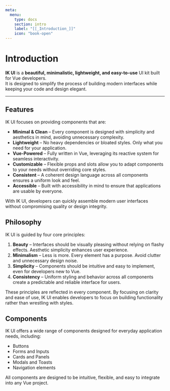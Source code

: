 ```yaml
---
meta:
  menu:
    type: docs
    section: intro
    label: "[[_Introduction_]]"
    icon: "book-open"
---
```


# Introduction

**IK UI** is a **beautiful, minimalistic, lightweight, and easy-to-use** UI kit built for Vue developers.  
It is designed to simplify the process of building modern interfaces while keeping your code and design elegant.

---

## Features

IK UI focuses on providing components that are:

- **Minimal & Clean** – Every component is designed with simplicity and aesthetics in mind, avoiding unnecessary complexity.  
- **Lightweight** – No heavy dependencies or bloated styles. Only what you need for your application.  
- **Vue-Powered** – Fully written in Vue, leveraging its reactive system for seamless interactivity.  
- **Customizable** – Flexible props and slots allow you to adapt components to your needs without overriding core styles.  
- **Consistent** – A coherent design language across all components ensures a uniform look and feel.  
- **Accessible** – Built with accessibility in mind to ensure that applications are usable by everyone.  

With IK UI, developers can quickly assemble modern user interfaces without compromising quality or design integrity.

## Philosophy

IK UI is guided by four core principles:

1. **Beauty** – Interfaces should be visually pleasing without relying on flashy effects. Aesthetic simplicity enhances user experience.  
2. **Minimalism** – Less is more. Every element has a purpose. Avoid clutter and unnecessary design noise.  
3. **Simplicity** – Components should be intuitive and easy to implement, even for developers new to Vue.  
4. **Consistency** – Uniform styling and behavior across all components create a predictable and reliable interface for users.  

These principles are reflected in every component. By focusing on clarity and ease of use, IK UI enables developers to focus on building functionality rather than wrestling with styles.

## Components

IK UI offers a wide range of components designed for everyday application needs, including:

- Buttons  
- Forms and Inputs  
- Cards and Panels  
- Modals and Toasts  
- Navigation elements  

All components are designed to be intuitive, flexible, and easy to integrate into any Vue project.

